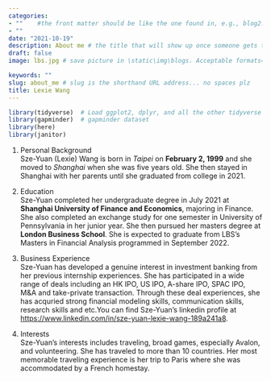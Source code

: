```yaml
---
categories:  
- ""    #the front matter should be like the one found in, e.g., blog2.md. It cannot be like the normal Rmd we used
- ""
date: "2021-10-19"
description: About me # the title that will show up once someone gets to this page
draft: false
image: lbs.jpg # save picture in \static\img\blogs. Acceptable formats= jpg, jpeg, or png . Your iPhone pics wont work

keywords: ""
slug: about_me # slug is the shorthand URL address... no spaces plz
title: Lexie Wang
---
```


```r
library(tidyverse)  # Load ggplot2, dplyr, and all the other tidyverse packages
library(gapminder)  # gapminder dataset
library(here)
library(janitor)
```

1. Personal Background\
Sze-Yuan (Lexie) Wang is born in *Taipei* on **February 2, 1999** and she moved to *Shanghai* when she was five years old. She then stayed in Shanghai with her parents until she graduated from college in 2021.

2. Education\
Sze-Yuan completed her undergraduate degree in July 2021 at **Shanghai University of Finance and Economics**, majoring in Finance. She also completed an exchange study for one semester in University of Pennsylvania in her junior year. She then pursued her masters degree at **London Business School**. She is expected to graduate from LBS's Masters in Financial Analysis programmed in September 2022.

3. Business Experience\
Sze-Yuan has developed a genuine interest in investment banking from her previous internship experiences. She has participated in a wide range of deals including an HK IPO, US IPO, A-share IPO, SPAC IPO, M&A and take-private transaction. Through these deal experiences, she has acquried strong financial modeling skills, communication skills, research skills and etc.You can find Sze-Yuan's linkedin profile at <https://www.linkedin.com/in/sze-yuan-lexie-wang-189a241a8>.

4. Interests\
Sze-Yuan's interests includes traveling, broad games, especially Avalon, and volunteering. She has traveled to more than 10 countries. Her most memorable traveling experience is her trip to Paris where she was accommodated by a French homestay. 

